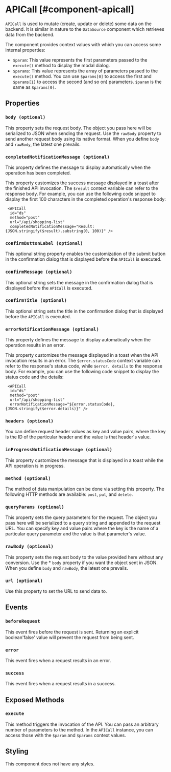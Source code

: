 
# APICall [#component-apicall]

`APICall` is used to mutate (create, update or delete) some data on the backend. It is similar in nature to the `DataSource` component which retrieves data from the backend.

The component provides context values with which you can access some internal properties:

- `$param`: This value represents the first parameters passed to the `execute()` method to display the modal dialog.
- `$params`: This value represents the array of parameters passed to the `execute()` method. You can use `$params[0]` to access the first and `$params[1]` to access the second (and so on) parameters. `$param` is the same as `$params[0]`.


## Properties

### `body (optional)`

This property sets the request body. The object you pass here will be serialized to JSON when sending the request. Use the `rawBody` property to send another request body using its native format. When you define `body` and `rawBody`, the latest one prevails.

### `completedNotificationMessage (optional)`

This property defines the message to display automatically when the operation has been completed.

This property customizes the success message displayed in a toast after the finished API invocation. The `$result` context variable can refer to the response body. For example, you can use the following code snippet to display the first 100 characters in the completed operation's response body:

```ueml copy
 <APICall
  id="ds"
  method="post"
  url="/api/shopping-list" 
  completedNotificationMessage="Result: {JSON.stringify($result).substring(0, 100)}" />
```

### `confirmButtonLabel (optional)`

This optional string property enables the customization of the submit button in the confirmation dialog that is displayed before the `APICall` is executed.

### `confirmMessage (optional)`

This optional string sets the message in the confirmation dialog that is displayed before the `APICall` is executed.

### `confirmTitle (optional)`

This optional string sets the title in the confirmation dialog that is displayed before the `APICall` is executed.

### `errorNotificationMessage (optional)`

This property defines the message to display automatically when the operation results in an error.

This property customizes the message displayed in a toast when the API invocation results in an error. The `$error.statusCode` context variable can refer to the response's status code, while `$error. details` to the response body. For example, you can use the following code snippet to display the status code and the details:

```ueml copy
 <APICall
  id="ds"
  method="post"
  url="/api/shopping-list" 
  errorNotificationMessage="${error.statusCode}, {JSON.stringify($error.details)}" />
```

### `headers (optional)`

You can define request header values as key and value pairs, where the key is the ID of the particular header and the value is that header's value.

### `inProgressNotificationMessage (optional)`

This property customizes the message that is displayed in a toast while the API operation is in progress.

### `method (optional)`

The method of data manipulation can be done via setting this property. The following HTTP methods are available: `post`, `put`, and `delete`.

### `queryParams (optional)`

This property sets the query parameters for the request. The object you pass here will be serialized to a query string and appended to the request URL. You can specify key and value pairs where the key is the name of a particular query parameter and the value is that parameter's value.

### `rawBody (optional)`

This property sets the request body to the value provided here without any conversion. Use the * `body` property if you want the object sent in JSON. When you define `body` and `rawBody`, the latest one prevails.

### `url (optional)`

Use this property to set the URL to send data to.

## Events

### `beforeRequest`

This event fires before the request is sent. Returning an explicit boolean'false' value will prevent the request from being sent.

### `error`

This event fires when a request results in an error.

### `success`

This event fires when a request results in a success.

## Exposed Methods

### `execute`

This method triggers the invocation of the API. You can pass an arbitrary number of parameters to the method. In the `APICall` instance, you can access those with the `$param` and `$params` context values.

## Styling

This component does not have any styles.
